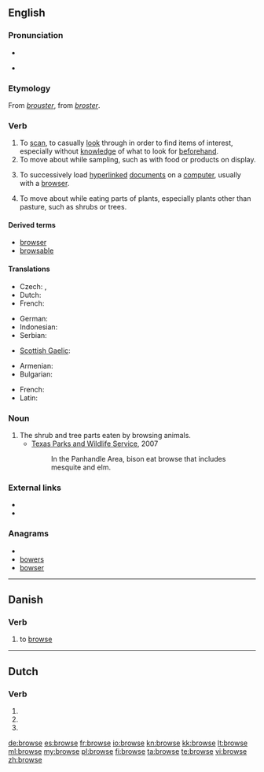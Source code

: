 ==English==

===Pronunciation===
* {{audio|en-us-browse.ogg|Audio (US)}}

* {{rhymes|aʊz}}

===Etymology===
From {{etyl|frm}} ''[[brouster]]'', from {{etyl|fro}} ''[[broster]]''.

===Verb===
{{en-verb|brows|ing}}

# To [[scan]], to casually [[look]] through in order to find items of interest, especially without [[knowledge]] of what to look for [[beforehand]].
# To move about while sampling, such as with food or products on display.
# {{computing}} To successively load [[hyperlinked]] [[document]]s on a [[computer]], usually with a [[browser]].
# {{context|of an animal}} To move about while eating parts of plants, especially plants other than pasture, such as shrubs or trees.

====Derived terms====
* [[browser]]
* [[browsable]]

====Translations====
{{trans-top|scan, casually look through}}
* Czech: {{t|cs|brouzdat}},  {{t|cs|prohlížet si}}
* Dutch: {{t-|nl|doorbladeren}}
* French: {{t+|fr|feuilleter}}
{{trans-mid}}
* German: {{t+|de|durchsuchen}}
* Indonesian: {{t+|id|lihat|alt=melihat-lihat|xs=Indonesian}}
* Serbian: {{t|sr|прегледати|tr=pregledati|sc=Cyrl}}
{{trans-bottom}}

{{trans-top|move about while sampling}}
{{trans-mid}}
{{trans-bottom}}

{{trans-top|load hyperlinked documents}}
* [[Scottish Gaelic]]: {{t|gd|brabhsaich}}
{{trans-mid}}
{{trans-bottom}}

{{trans-top|move about while eating parts of plants}}
* Armenian: {{t+|hy|արածել|tr=araçel}}
* Bulgarian: {{t+|bg|паса}}
{{trans-mid}}
* French: {{t+|fr|brouter}}
* Latin: {{t-|la|tondeo|alt=tondeō}}
{{trans-bottom}}

===Noun===
{{en-noun|-}}

# The shrub and tree parts eaten by browsing animals.
#* [http://www.tpwd.state.tx.us/learning/resources/activities/bison/bisonfood1.phtml Texas Parks and Wildlife Service], 2007
#*: In the Panhandle Area, bison eat browse that includes mesquite and elm.

===External links===
* {{R:Webster 1913}}
* {{R:Century 1911}}

===Anagrams===
* {{alphagram|beorsw}}
* [[bowers#English|bowers]]
* [[bowser#English|bowser]]

----

==Danish==

===Verb===
{{infl|da|verb|imperative|brows|present|browser|past|browsede|past participle|browset}}

# {{computing|lang=da}} to [[browse]]

----

==Dutch==

===Verb===
{{infl|nl}}

# {{nl-verb-form|p=1|n=sg|t=pres|m=ind|browsen}}
# {{nl-verb-form|n=sg|t=pres|m=subj|browsen}}
# {{nl-verb-form|m=imp|browsen}}

[[de:browse]]
[[es:browse]]
[[fr:browse]]
[[io:browse]]
[[kn:browse]]
[[kk:browse]]
[[lt:browse]]
[[ml:browse]]
[[my:browse]]
[[pl:browse]]
[[fi:browse]]
[[ta:browse]]
[[te:browse]]
[[vi:browse]]
[[zh:browse]]